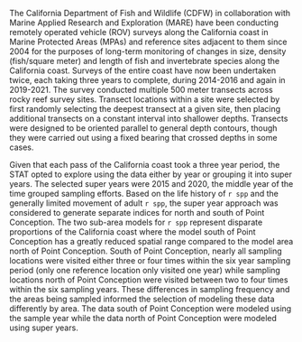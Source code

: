 The California Department of Fish and Wildlife (CDFW) in collaboration with Marine Applied Research and Exploration (MARE) have been conducting remotely operated vehicle (ROV) surveys along the California coast in Marine Protected Areas (MPAs) and reference sites adjacent to them since 2004 for the purposes of long-term monitoring of changes in size, density (fish/square meter) and length of fish and invertebrate species along the California coast. Surveys of the entire coast have now been undertaken twice, each taking three years to complete,  during 2014-2016 and again in 2019-2021. The survey conducted multiple 500 meter transects across rocky reef survey sites. Transect locations within a site were selected by first randomly selecting the deepest transect at a given site, then placing additional transects on a constant interval into shallower depths. Transects were designed to be oriented parallel to general depth contours, though they were carried out using a fixed bearing that crossed depths in some cases.

Given that each pass of the California coast took a three year period, the STAT opted to explore using the data either by year or grouping it into super years. The selected super years were 2015 and 2020, the middle year of the time grouped sampling efforts. Based on the life history of `r spp` and the generally limited movement of adult `r spp`, the super year approach  was considered to generate separate indices for north and south of Point Conception. The two sub-area models for `r spp` represent disparate proportions of the California coast where the model south of Point Conception has a greatly reduced spatial range compared to the model area north of Point Conception. South of Point Conception, nearly all sampling locations were visited either three or four times within the six year sampling period (only one reference location only visited one year) while sampling locations north of Point Conception were visited between two to four times within the six sampling years. These differences in sampling frequency and the areas being sampled informed the selection of modeling these data differently by area. The data south of Point Conception were modeled using the sample year while the data north of Point Conception were modeled using super years.  